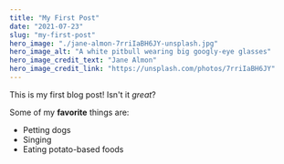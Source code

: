 ---
title: "My First Post"
date: "2021-07-23"
slug: "my-first-post"
hero_image: "./jane-almon-7rriIaBH6JY-unsplash.jpg"
hero_image_alt: "A white pitbull wearing big googly-eye glasses"
hero_image_credit_text: "Jane Almon"
hero_image_credit_link: "https://unsplash.com/photos/7rriIaBH6JY"
---

This is my first blog post! Isn't it *great*?

Some of my **favorite** things are:

* Petting dogs
* Singing
* Eating potato-based foods